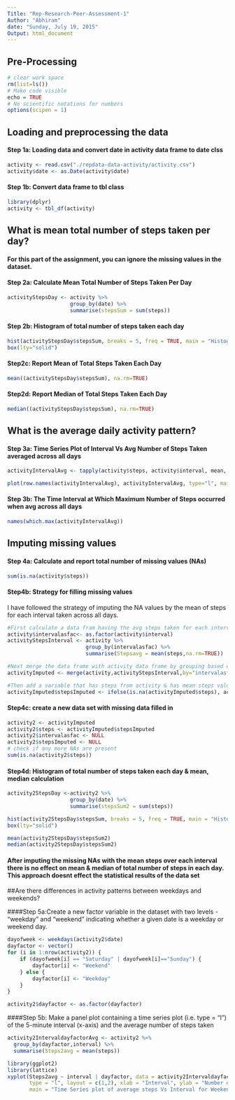 ```yaml
---
Title: "Rep-Research-Peer-Assessment-1"
Author: "Abhiram"
date: "Sunday, July 19, 2015"
Output: html_document
---
```

## Pre-Processing

```r
# clear work space
rm(list=ls())
# Make code visible 
echo = TRUE  
# No scientific notations for numbers
options(scipen = 1) 
```

## Loading and preprocessing the data
#### Step 1a: Loading data and convert date in activity data frame to date clss

```r
activity <- read.csv("./repdata-data-activity/activity.csv")
activity$date <- as.Date(activity$date)
```

#### Step 1b: Convert data frame to tbl class
```r
library(dplyr)
activity <- tbl_df(activity)
```

## What is mean total number of steps taken per day?
#### For this part of the assignment, you can ignore the missing values in the dataset.

#### Step 2a: Calculate Mean Total Number of Steps Taken Per Day

```r
activityStepsDay <- activity %>% 
                    group_by(date) %>%
                    summarise(stepsSum = sum(steps))
```

#### Step 2b: Histogram of total number of steps taken each day

```r
hist(activityStepsDay$stepsSum, breaks = 5, freq = TRUE, main = "Histogram of Total Steps Taken Each Day", xlab= "Total Steps Taken Each Day", ylab = "Frequency", col="blue", border="black")
box(lty="solid")
```

#### Step2c: Report Mean of Total Steps Taken Each Day

```r
mean((activityStepsDay$stepsSum), na.rm=TRUE)
```

#### Step2d: Report Median of Total Steps Taken Each Day

```r
median((activityStepsDay$stepsSum), na.rm=TRUE)
```

## What is the average daily activity pattern?

#### Step 3a: Time Series Plot of Interval Vs Avg Number of Steps Taken averaged across all days

```r
activityIntervalAvg <- tapply(activity$steps, activity$interval, mean, na.rm=TRUE)

plot(row.names(activityIntervalAvg), activityIntervalAvg, type="l", main="Time-Series Plot of 5 min Interval Vs Avg Number of Steps Taken", xlab="Interval",ylab="Avg Steps Taken", col="blue")
```

#### Step 3b: The Time Interval at Which Maximum Number of Steps occurred when avg across all days

```r
names(which.max(activityIntervalAvg))
```

## Imputing missing values

#### Step 4a: Calculate and report total number of missing values (NAs)

```r
sum(is.na(activity$steps))
```

#### Step4b: Strategy for filling missing values
I have followed the strategy of imputing the NA values by the mean of steps for each interval taken across all days.

```r
#First calculate a data fram having the avg steps taken for each interval
activity$intervalasfac<- as.factor(activity$interval)
activityStepsInterval <- activity %>%
                         group_by(intervalasfac) %>%
                         summarise(Stepsavg = mean(steps,na.rm=TRUE))

#Next merge the data frame with activity data frame by grouping based on interval
activityImputed <- merge(activity,activityStepsInterval,by="intervalasfac")

#Then add a variable that has steps from activity & has mean steps values for NAs
activityImputed$stepsImputed <- ifelse(is.na(activityImputed$steps), activityImputed$Stepsavg, activityImputed$steps)
```

#### Step4c: create a new data set with missing data filled in

```r
activity2 <- activityImputed
activity2$steps <- activityImputed$stepsImputed
activity2$intervalasfac <- NULL
activity2$stepsImputed <- NULL
# check if any more NAs are present
sum(is.na(activity2$steps))
```

#### Step4d: Histogram of total number of steps taken each day & mean, median calculation

```r
activity2StepsDay <-activity2 %>% 
                    group_by(date) %>%
                    summarise(stepsSum2 = sum(steps))

hist(activity2StepsDay$stepsSum, breaks = 5, freq = TRUE, main = "Histogram of Total Steps Taken Each Day", xlab= "Total Steps Taken Each Day", ylab = "Frequency", col="blue", border="black")
box(lty="solid")

mean(activity2StepsDay$stepsSum2)
median(activity2StepsDay$stepsSum2)

```

#### After imputing the missing NAs with the mean steps over each interval there is no effect on mean & median of total number of steps in each day. This approach doesnt effect the statistical results of the data set

##Are there differences in activity patterns between weekdays and weekends?

####Step 5a:Create a new factor variable in the dataset with two levels - "weekday" and "weekend" indicating whether a given date is a weekday or weekend day.

```r
dayofweek <- weekdays(activity2$date)
dayfactor <- vector()
for (i in 1:nrow(activity2)) {
    if (dayofweek[i] == "Saturday" | dayofweek[i]=="Sunday") {
        dayfactor[i] <- "Weekend"
    } else {
        dayfactor[i] <- "Weekday"
    }
}

activity2$dayfactor <- as.factor(dayfactor)
```

####Step 5b: Make a panel plot containing a time series plot (i.e. type = "l") of the 5-minute interval (x-axis) and the average number of steps taken

```r
activity2IntervaldayfactorAvg <- activity2 %>%
  group_by(dayfactor,interval) %>%
  summarise(Steps2avg = mean(steps))

library(ggplot2)
library(lattice)
xyplot(Steps2avg ~ interval | dayfactor, data = activity2IntervaldayfactorAvg, 
       type = "l", layout = c(1,2), xlab = "Interval", ylab = "Number of Steps", 
       main = "Time Series plot of average steps Vs Interval for Weekends and Weekdays")
```